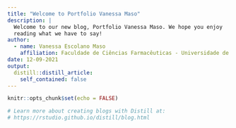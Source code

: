 ```yaml
---
title: "Welcome to Portfolio Vanessa Maso"
description: |
  Welcome to our new blog, Portfolio Vanessa Maso. We hope you enjoy 
  reading what we have to say!
author:
  - name: Vanessa Escolano Maso 
    affiliation: Faculdade de Ciências Farmacêuticas - Universidade de São Paulo (USP)
date: 12-09-2021
output:
  distill::distill_article:
    self_contained: false
---
```


```r
knitr::opts_chunk$set(echo = FALSE)

# Learn more about creating blogs with Distill at:
# https://rstudio.github.io/distill/blog.html

```



